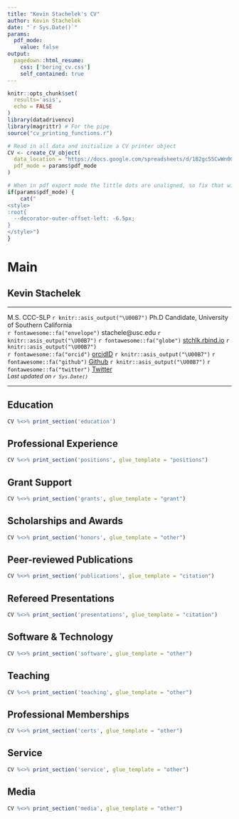 ```yaml
---
title: "Kevin Stachelek's CV"
author: Kevin Stachelek
date: "`r Sys.Date()`"
params:
  pdf_mode:
    value: false
output:
  pagedown::html_resume:
    css: ['boring_cv.css']
    self_contained: true
---
```


```r

knitr::opts_chunk$set(
  results='asis', 
  echo = FALSE
)
library(datadrivencv)
library(magrittr) # For the pipe
source("cv_printing_functions.r")

# Read in all data and initialize a CV printer object
CV <- create_CV_object(
  data_location = "https://docs.google.com/spreadsheets/d/1B2gc55CwWn0QidoLk3aqWXFaKGFXqekKV94LVyY7Gug/edit?usp=sharing",  
  pdf_mode = params$pdf_mode
)

```

<meta http-equiv="Content-Type" content="text/html; charset=utf-8"/>
<meta charset="utf-8">
<script src="https://kit.fontawesome.com/bee4f5cfa6.js" crossorigin="anonymous"></script>
<!-- <link rel="preconnect" href="https://fonts.googleapis.com"> -->
<!-- <link rel="preconnect" href="https://fonts.gstatic.com" crossorigin> -->
<!-- <link href="https://fonts.googleapis.com/css2?family=Tinos&display=swap" rel="stylesheet"> -->

```r
# When in pdf export mode the little dots are unaligned, so fix that with some conditional CSS.
if(params$pdf_mode) {
    cat("
<style>
:root{
  --decorator-outer-offset-left: -6.5px;
}
</style>")
}
```



Main
================================================================================

Kevin Stachelek {#title}
--------------------------------------------------------------------------------
<hr>
<!-- <div style="font-size:14px;padding:0px;margin:0px;">M.S. CCC-SLP</div> -->
<div id="intro">
M.S. CCC-SLP `r knitr::asis_output("\U00B7")` Ph.D Candidate, University of Southern California<br>
<!-- <span style="font-size:0.9rem;">Keck School of Medicine, University of Southern California</span>   -->
`r fontawesome::fa("envelope")` stachele@usc.edu `r knitr::asis_output("\U00B7")`
`r fontawesome::fa("globe")` [stchlk.rbind.io](http://stchlk.rbind.io) `r knitr::asis_output("\U00B7")`  
`r fontawesome::fa("orcid")` [orcidID](https://orcid.org/0000-0003-2085-695X) `r knitr::asis_output("\U00B7")` 
`r fontawesome::fa("github")` [Github](https://github.com/whtns) `r knitr::asis_output("\U00B7")` 
`r fontawesome::fa("twitter")` [Twitter](https://twitter.com/stchlk)  
<em style="font-size:0.8rem;">Last updated on `r Sys.Date()`</em>
</div>

<hr>

<!-- <div style="font-size:0.9rem;"> -->
<!-- ```{r} -->
<!-- # Note the special double pipe so we modify the CV object in place -->
<!-- CV %<>% print_text_block("intro")  -->
<!-- ``` -->
<!-- </div> -->

Education {data-icon=graduation-cap }
--------------------------------------------------------------------------------

```r
CV %<>% print_section('education')
```



<!-- Clinical Experience {data-icon=hospital data-concise=true} -->
<!-- -------------------------------------------------------------------------------- -->

<!-- ```{r} -->
<!-- CV %<>% print_section('clinical') -->
<!-- ``` -->

Professional Experience {data-icon=briefcase data-concise=true}
--------------------------------------------------------------------------------

```r
CV %<>% print_section('positions', glue_template = "positions")
```

Grant Support {data-icon=pen-alt}
--------------------------------------------------------------------------------


```r
CV %<>% print_section('grants', glue_template = "grant")
```


Scholarships and Awards {data-icon=award}
--------------------------------------------------------------------------------

```r
CV %<>% print_section('honors', glue_template = "other")
```


Peer-reviewed Publications {data-icon=file-alt}
--------------------------------------------------------------------------------


```r
CV %<>% print_section('publications', glue_template = "citation")
```

<!-- Publications Under Review & In Revision {data-icon=chalkboard-teacher} -->
<!-- -------------------------------------------------------------------------------- -->

<!-- ```{r} -->
<!-- CV %<>% print_section('review', glue_template = "citation") -->
<!-- ``` -->


Refereed Presentations {data-icon=chalkboard-teacher}
--------------------------------------------------------------------------------

```r
CV %<>% print_section('presentations', glue_template = "citation")
```

Software & Technology {data-icon=laptop}
--------------------------------------------------------------------------------

```r
CV %<>% print_section('software', glue_template = "other")
```

Teaching {data-icon=university}
--------------------------------------------------------------------------------

```r
CV %<>% print_section('teaching', glue_template = "other")
```

Professional Memberships {data-icon=certificate}
--------------------------------------------------------------------------------

```r
CV %<>% print_section('certs', glue_template = "other")
```

Service {data-icon=certificate}
--------------------------------------------------------------------------------

```r
CV %<>% print_section('service', glue_template = "other")
```

Media {data-icon=certificate}
--------------------------------------------------------------------------------

```r
CV %<>% print_section('media', glue_template = "other")
```
